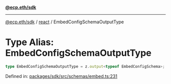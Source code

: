 [**@ecp.eth/sdk**](/sdk-reference/index.mdx)

***

[@ecp.eth/sdk](/sdk-reference/index.mdx) / [react](/sdk-reference/react/index.mdx) / EmbedConfigSchemaOutputType

# Type Alias: EmbedConfigSchemaOutputType

```ts
type EmbedConfigSchemaOutputType = z.output<typeof EmbedConfigSchema>;
```

Defined in: [packages/sdk/src/schemas/embed.ts:231](https://github.com/ecp-eth/comments-monorepo/blob/main/packages/sdk/src/schemas/embed.ts#L231)

